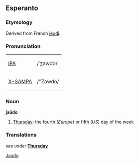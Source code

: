 ==Esperanto==
===Etymology===
Derived from French [[jeudi]].

===Pronunciation===
{| border=1 cellpadding=5
| [[w:IPA|IPA]] || /ˈʒawdo/
|-
| [[w:X-SAMPA|X-SAMPA]] || /"Zawdo/
|}

===Noun===
'''ĵaŭdo'''
# [[Thursday]]; the fourth (''Europe'') or fifth (''US'') day of the week

===Translations===
''see under'' '''[[Thursday]]'''

[[Category:Days of the week|Jaudo]]